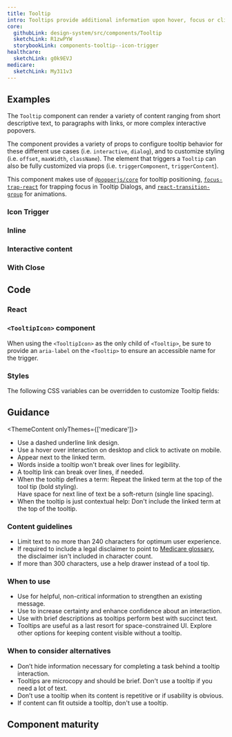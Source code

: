 ```yaml
---
title: Tooltip
intro: Tooltips provide additional information upon hover, focus or click. The information should be contextual, useful, and nonessential information.
core:
  githubLink: design-system/src/components/Tooltip
  sketchLink: R1zwPYW
  storybookLink: components-tooltip--icon-trigger
healthcare:
  sketchLink: g0k9EVJ
medicare:
  sketchLink: My311v3
---
```


## Examples

The `Tooltip` component can render a variety of content ranging from short descriptive text, to paragraphs with links, or more complex interactive popovers.

The component provides a variety of props to configure tooltip behavior for these different use cases (i.e. `interactive`, `dialog`), and to customize styling (i.e. `offset`, `maxWidth`, `className`). The element that triggers a `Tooltip` can also be fully customized via props (i.e. `triggerComponent`, `triggerContent`).

This component makes use of [`@popperjs/core`](https://popper.js.org/docs/v2/) for tooltip positioning, [`focus-trap-react`](https://github.com/focus-trap/focus-trap-react#readme) for trapping focus in Tooltip Dialogs, and [`react-transition-group`](http://reactcommunity.org/react-transition-group/css-transition) for animations.

### Icon Trigger

<StorybookExample
  componentName="icon tooltip"
  sourceFilePath="components/Tooltip/Tooltip.tsx"
  storyId="components-tooltip--icon-trigger"
/>

### Inline

<StorybookExample
  componentName="inline tooltip"
  sourceFilePath="components/Tooltip/Tooltip.tsx"
  storyId="components-tooltip--inline-trigger"
/>

### Interactive content

<StorybookExample
  componentName="interactive tooltip"
  sourceFilePath="components/Tooltip/Tooltip.tsx"
  storyId="components-tooltip--interactive-content"
  minHeight={350}
/>

### With Close

<StorybookExample
  componentName="tooltip with close"
  sourceFilePath="components/Tooltip/Tooltip.tsx"
  storyId="components-tooltip--tooltip-with-close-button"
  minHeight={350}
/>

## Code

### React

<PropTable componentName="Tooltip" />

### `<TooltipIcon>` component

When using the `<TooltipIcon>` as the only child of `<Tooltip>`, be sure to provide an `aria-label` on the `<Tooltip>` to ensure an accessible name for the trigger.

<PropTable componentName="TooltipIcon" />

### Styles

The following CSS variables can be overridden to customize Tooltip fields:

<ComponentThemeOptions
  componentname="tooltip"
/>

## Guidance

<ThemeContent onlyThemes={['medicare']}>

- Use a dashed underline link design.
- Use a hover over interaction on desktop and click to activate on mobile.
- Appear next to the linked term.
- Words inside a tooltip won't break over lines for legibility.
- A tooltip link can break over lines, if needed.
- When the tooltip defines a term: Repeat the linked term at the top of the tool tip (bold styling).<br />
 Have space for next line of text be a soft-return (single line spacing).
- When the tooltip is just contextual help: Don't include the linked term at the top of the tooltip.

### Content guidelines

- Limit text to no more than 240 characters for optimum user experience.
- If required to include a legal disclaimer to point to [Medicare glossary](https://www.medicare.gov/glossary), the disclaimer isn't included in character count.
- If more than 300 characters, use a help drawer instead of a tool tip.

</ThemeContent>

### When to use

- Use for helpful, non-critical information to strengthen an existing message.
- Use to increase certainty and enhance confidence about an interaction.
- Use with brief descriptions as tooltips perform best with succinct text.
- Tooltips are useful as a last resort for space-constrained UI. Explore other options for keeping content visible without a tooltip.

### When to consider alternatives

- Don’t hide information necessary for completing a task behind a tooltip interaction.
- Tooltips are microcopy and should be brief. Don't use a tooltip if you need a lot of text.
- Don’t use a tooltip when its content is repetitive or if usability is obvious.
- If content can fit outside a tooltip, don't use a tooltip.

## Component maturity

<MaturityChecklist
  a11yStandards={true}
  color={true}
  forcedColors={true}
  screenReaders={true}
  keyboardNavigable={true}
  storybook={true}
  responsive={true}
  spanish={null}
  completeUiKit={false}
  responsiveUiKit={false}
  tokensInCode={true}
  tokensInSketch={true}
/>
